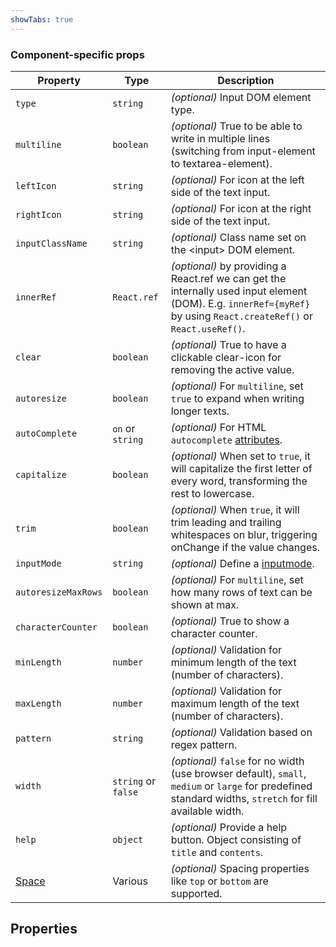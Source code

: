 ```yaml
---
showTabs: true
---
```



### Component-specific props

| Property                                | Type                | Description                                                                                                                                                         |
| --------------------------------------- | ------------------- | ------------------------------------------------------------------------------------------------------------------------------------------------------------------- |
| `type`                                  | `string`            | _(optional)_ Input DOM element type.                                                                                                                                |
| `multiline`                             | `boolean`           | _(optional)_ True to be able to write in multiple lines (switching from input-element to textarea-element).                                                         |
| `leftIcon`                              | `string`            | _(optional)_ For icon at the left side of the text input.                                                                                                           |
| `rightIcon`                             | `string`            | _(optional)_ For icon at the right side of the text input.                                                                                                          |
| `inputClassName`                        | `string`            | _(optional)_ Class name set on the &lt;input&gt; DOM element.                                                                                                       |
| `innerRef`                              | `React.ref`         | _(optional)_ by providing a React.ref we can get the internally used input element (DOM). E.g. `innerRef={myRef}` by using `React.createRef()` or `React.useRef()`. |
| `clear`                                 | `boolean`           | _(optional)_ True to have a clickable clear-icon for removing the active value.                                                                                     |
| `autoresize`                            | `boolean`           | _(optional)_ For `multiline`, set `true` to expand when writing longer texts.                                                                                       |
| `autoComplete`                          | `on` or `string`    | _(optional)_ For HTML `autocomplete` [attributes](https://developer.mozilla.org/en-US/docs/Web/HTML/Attributes/autocomplete).                                       |
| `capitalize`                            | `boolean`           | _(optional)_ When set to `true`, it will capitalize the first letter of every word, transforming the rest to lowercase.                                             |
| `trim`                                  | `boolean`           | _(optional)_ When `true`, it will trim leading and trailing whitespaces on blur, triggering onChange if the value changes.                                          |
| `inputMode`                             | `string`            | _(optional)_ Define a [inputmode](https://developer.mozilla.org/en-US/docs/Web/HTML/Global_attributes/inputmode).                                                   |
| `autoresizeMaxRows`                     | `boolean`           | _(optional)_ For `multiline`, set how many rows of text can be shown at max.                                                                                        |
| `characterCounter`                      | `boolean`           | _(optional)_ True to show a character counter.                                                                                                                      |
| `minLength`                             | `number`            | _(optional)_ Validation for minimum length of the text (number of characters).                                                                                      |
| `maxLength`                             | `number`            | _(optional)_ Validation for maximum length of the text (number of characters).                                                                                      |
| `pattern`                               | `string`            | _(optional)_ Validation based on regex pattern.                                                                                                                     |
| `width`                                 | `string` or `false` | _(optional)_ `false` for no width (use browser default), `small`, `medium` or `large` for predefined standard widths, `stretch` for fill available width.           |
| `help`                                  | `object`            | _(optional)_ Provide a help button. Object consisting of `title` and `contents`.                                                                                    |
| [Space](/uilib/layout/space/properties) | Various             | _(optional)_ Spacing properties like `top` or `bottom` are supported.                                                                                               |

## Properties

<DataValueReadwriteProperties type="string" />
